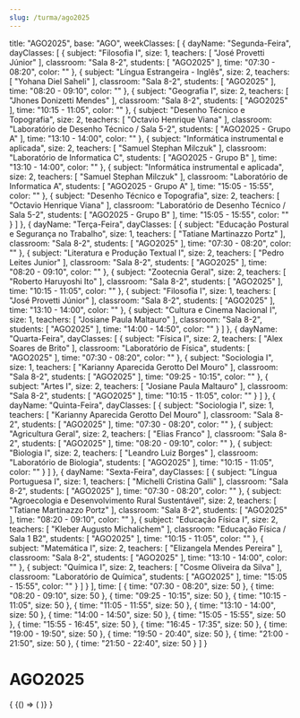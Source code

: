 ```yaml
---
slug: /turma/ago2025
---
```

  title: "AGO2025",
  base: "AGO",
  weekClasses: [
    {
      dayName: "Segunda-Feira",
      dayClasses: [
        {
          subject: "Filosofia I",
          size: 1,
          teachers: [
            "José Provetti Júnior"
          ],
          classroom: "Sala 8-2",
          students: [
            "AGO2025"
          ],
          time: "07:30 - 08:20",
          color: ""
        },
        {
          subject: "Língua Estrangeira - Inglês",
          size: 2,
          teachers: [
            "Yohana Diel Saheli"
          ],
          classroom: "Sala 8-2",
          students: [
            "AGO2025"
          ],
          time: "08:20 - 09:10",
          color: ""
        },
        {
          subject: "Geografia I",
          size: 2,
          teachers: [
            "Jhones Donizetti Mendes"
          ],
          classroom: "Sala 8-2",
          students: [
            "AGO2025"
          ],
          time: "10:15 - 11:05",
          color: ""
        },
        {
          subject: "Desenho Técnico e Topografia",
          size: 2,
          teachers: [
            "Octavio Henrique Viana"
          ],
          classroom: "Laboratório de Desenho Técnico / Sala 5-2",
          students: [
            "AGO2025 - Grupo A"
          ],
          time: "13:10 - 14:00",
          color: ""
        },
        {
          subject: "Informática instrumental e aplicada",
          size: 2,
          teachers: [
            "Samuel Stephan Milczuk"
          ],
          classroom: "Laboratório de Informatica C",
          students: [
            "AGO2025 - Grupo B"
          ],
          time: "13:10 - 14:00",
          color: ""
        },
        {
          subject: "Informática instrumental e aplicada",
          size: 2,
          teachers: [
            "Samuel Stephan Milczuk"
          ],
          classroom: "Laboratório de Informatica A",
          students: [
            "AGO2025 - Grupo A"
          ],
          time: "15:05 - 15:55",
          color: ""
        },
        {
          subject: "Desenho Técnico e Topografia",
          size: 2,
          teachers: [
            "Octavio Henrique Viana"
          ],
          classroom: "Laboratório de Desenho Técnico / Sala 5-2",
          students: [
            "AGO2025 - Grupo B"
          ],
          time: "15:05 - 15:55",
          color: ""
        }
      ]
    },
    {
      dayName: "Terça-Feira",
      dayClasses: [
        {
          subject: "Educação Postural e Segurança no Trabalho",
          size: 1,
          teachers: [
            "Tatiane Martinazzo Portz"
          ],
          classroom: "Sala 8-2",
          students: [
            "AGO2025"
          ],
          time: "07:30 - 08:20",
          color: ""
        },
        {
          subject: "Literatura e Produção Textual I",
          size: 2,
          teachers: [
            "Pedro Leites Junior"
          ],
          classroom: "Sala 8-2",
          students: [
            "AGO2025"
          ],
          time: "08:20 - 09:10",
          color: ""
        },
        {
          subject: "Zootecnia Geral",
          size: 2,
          teachers: [
            "Roberto Haruyoshi Ito"
          ],
          classroom: "Sala 8-2",
          students: [
            "AGO2025"
          ],
          time: "10:15 - 11:05",
          color: ""
        },
        {
          subject: "Filosofia I",
          size: 1,
          teachers: [
            "José Provetti Júnior"
          ],
          classroom: "Sala 8-2",
          students: [
            "AGO2025"
          ],
          time: "13:10 - 14:00",
          color: ""
        },
        {
          subject: "Cultura e Cinema Nacional I",
          size: 1,
          teachers: [
            "Josiane Paula Maltauro"
          ],
          classroom: "Sala 8-2",
          students: [
            "AGO2025"
          ],
          time: "14:00 - 14:50",
          color: ""
        }
      ]
    },
    {
      dayName: "Quarta-Feira",
      dayClasses: [
        {
          subject: "Física I",
          size: 2,
          teachers: [
            "Alex Soares de Brito"
          ],
          classroom: "Laboratório de Física",
          students: [
            "AGO2025"
          ],
          time: "07:30 - 08:20",
          color: ""
        },
        {
          subject: "Sociologia I",
          size: 1,
          teachers: [
            "Karianny Aparecida Gerotto Del Mouro"
          ],
          classroom: "Sala 8-2",
          students: [
            "AGO2025"
          ],
          time: "09:25 - 10:15",
          color: ""
        },
        {
          subject: "Artes I",
          size: 2,
          teachers: [
            "Josiane Paula Maltauro"
          ],
          classroom: "Sala 8-2",
          students: [
            "AGO2025"
          ],
          time: "10:15 - 11:05",
          color: ""
        }
      ]
    },
    {
      dayName: "Quinta-Feira",
      dayClasses: [
        {
          subject: "Sociologia I",
          size: 1,
          teachers: [
            "Karianny Aparecida Gerotto Del Mouro"
          ],
          classroom: "Sala 8-2",
          students: [
            "AGO2025"
          ],
          time: "07:30 - 08:20",
          color: ""
        },
        {
          subject: "Agricultura Geral",
          size: 2,
          teachers: [
            "Elias Franco"
          ],
          classroom: "Sala 8-2",
          students: [
            "AGO2025"
          ],
          time: "08:20 - 09:10",
          color: ""
        },
        {
          subject: "Biologia I",
          size: 2,
          teachers: [
            "Leandro Luiz Borges"
          ],
          classroom: "Laboratório de Biologia",
          students: [
            "AGO2025"
          ],
          time: "10:15 - 11:05",
          color: ""
        }
      ]
    },
    {
      dayName: "Sexta-Feira",
      dayClasses: [
        {
          subject: "Língua Portuguesa I",
          size: 1,
          teachers: [
            "Michelli Cristina Galli"
          ],
          classroom: "Sala 8-2",
          students: [
            "AGO2025"
          ],
          time: "07:30 - 08:20",
          color: ""
        },
        {
          subject: "Agroecologia e Desenvolvimento Rural Sustentável",
          size: 2,
          teachers: [
            "Tatiane Martinazzo Portz"
          ],
          classroom: "Sala 8-2",
          students: [
            "AGO2025"
          ],
          time: "08:20 - 09:10",
          color: ""
        },
        {
          subject: "Educação Física I",
          size: 2,
          teachers: [
            "Kleber Augusto Michalichem"
          ],
          classroom: "Educação Física / Sala 1 B2",
          students: [
            "AGO2025"
          ],
          time: "10:15 - 11:05",
          color: ""
        },
        {
          subject: "Matemática I",
          size: 2,
          teachers: [
            "Elizangela Mendes Pereira"
          ],
          classroom: "Sala 8-2",
          students: [
            "AGO2025"
          ],
          time: "13:10 - 14:00",
          color: ""
        },
        {
          subject: "Química I",
          size: 2,
          teachers: [
            "Cosme Oliveira da Silva"
          ],
          classroom: "Laboratório de Química",
          students: [
            "AGO2025"
          ],
          time: "15:05 - 15:55",
          color: ""
        }
      ]
    }
  ],
  time: [
    {
      time: "07:30 - 08:20",
      size: 50
    },
    {
      time: "08:20 - 09:10",
      size: 50
    },
    {
      time: "09:25 - 10:15",
      size: 50
    },
    {
      time: "10:15 - 11:05",
      size: 50
    },
    {
      time: "11:05 - 11:55",
      size: 50
    },
    {
      time: "13:10 - 14:00",
      size: 50
    },
    {
      time: "14:00 - 14:50",
      size: 50
    },
    {
      time: "15:05 - 15:55",
      size: 50
    },
    {
      time: "15:55 - 16:45",
      size: 50
    },
    {
      time: "16:45 - 17:35",
      size: 50
    },
    {
      time: "19:00 - 19:50",
      size: 50
    },
    {
      time: "19:50 - 20:40",
      size: 50
    },
    {
      time: "21:00 - 21:50",
      size: 50
    },
    {
      time: "21:50 - 22:40",
      size: 50
    }
  ]
}

# AGO2025

<div>
  {
    <BrowserOnly>
      {() => (
        <Grid
          title={data.title}
          weekClasses={data.weekClasses}
          time={data.time}
        />
      )}
    </BrowserOnly>
  }
</div>
